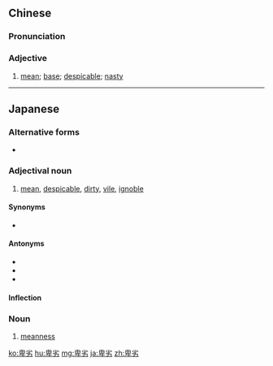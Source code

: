 ==Chinese==
{{zh-forms}}

===Pronunciation===
{{zh-pron
|m=bēiliè
|c=bei1 lyut3
|cat=a
}}

===Adjective===
{{zh-adj}}

# [[mean]]; [[base]]; [[despicable]]; [[nasty]]

----

==Japanese==
{{ja-kanjitab|ひ|れつ|yomi=on}}

===Alternative forms===
* {{l/ja|鄙劣}}

===Adjectival noun===
{{ja-adj|infl=na|ひれつ}}

# [[mean]], [[despicable]], [[dirty]], [[vile]], [[ignoble]]

====Synonyms====
* {{l|ja|下品}}

====Antonyms====
* {{l|ja|立派}}
* {{l|ja|高潔}}
* {{l|ja|上品}}

====Inflection====
{{ja-na|ひれつ}}

===Noun===
{{ja-noun|ひれつ}}

# [[meanness]]

[[ko:卑劣]]
[[hu:卑劣]]
[[mg:卑劣]]
[[ja:卑劣]]
[[zh:卑劣]]